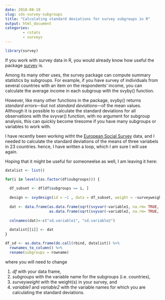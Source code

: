 ```yaml
---
date: 2018-08-10
slug: sds-survey-subgroups
title: "Calculating standard deviations for survey subgroups in R"
output: html_document
categories:
        - rstats
        - surveys
---
```


```r
library(survey)
```


If you work with survey data in R, you would already know how useful the package [survey](https://cran.r-project.org/web/packages/survey/survey.pdf) is.

Among its many other uses, the survey package can compute summary statistics by subgroups. For example, if you have  survey of individuals from several countries with an item on the respondents' income, you can calculate the average income in each subgroup with the svyby() function.  

However, like many other functions in the package, svyby() returns _standard errors_---but not _standard deviations_---of the mean values. Although it is possible to calculate the standard deviations for all observations with the svyvar() function, with no argument for subgroup analysis, this can quickly become tiresome if you have many subgroups or variables to work with.

I have recently been working witht the [European Social Survey](http://www.europeansocialsurvey.org) data, and I needed to calculate the standard deviations of the means of three variabels in 23 countries. hence, I have written a loop, which I am sure I will use again.

Hoping that it might be useful for someoneelse as well, I am leaving it here:

```r

datalist <- list()

for(i in levels(as.factor(df$subgroups))) {
        
  df_subset <- df[df$subgroups == i, ] 
  
  design <- svydesign(id = ~1 , data = df_subset, weight = ~surveyweight)
  
  dat <- data.frame(as.data.frame(sqrt(svyvar(~variable1, na.rm= TRUE, design = design)))[,"variance"],
                    as.data.frame(sqrt(svyvar(~variable2, na.rm= TRUE, design = design)))[,"variance"])
  
  colnames(dat)<-c("sd.variable1", "sd.variable2")
  
  datalist[[i]] <- dat
}

df_sd <- as.data.frame(do.call(rbind, datalist)) %>%
  rownames_to_column() %>%
  rename(subgroups = rowname)
```

where you will need to change

1. _df_ with your data frame,
2. _subgroups_ with the variable name for the subgroups (i.e. countries),
3. _surveyweight_ with the weight(s) in your survey, and
4. _variable1_ and _variable2_ with the variable names for which you are calculating the standard deviations.